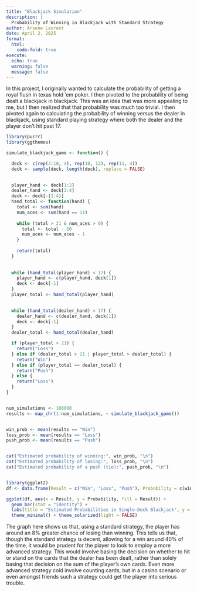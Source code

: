 ```yaml
---
title: "Blackjack Simulation"
description: |
  Probability of Winning in Blackjack with Standard Strategy
author: Arsene Laurent
date: April 2, 2025
format: 
  html:
    code-fold: true
execute:
  echo: true
  warning: false
  message: false
---
```


In this project, I originally wanted to calculate the probability of getting a royal flush in texas hold 'em poker. I then pivoted to the probability of being dealt a blackjack in blackjack. This was an idea that was more appealing to me, but I then realized that that probability was much too trivial. I then pivoted again to calculating the probability of winning versus the dealer in blackjack, using standard playing strategy where both the dealer and the player don't hit past 17.

```r
library(purrr)
library(ggthemes)

simulate_blackjack_game <- function() {

  deck <- c(rep(2:10, 4), rep(10, 12), rep(11, 4)) 
  deck <- sample(deck, length(deck), replace = FALSE)
  

  player_hand <- deck[1:2]
  dealer_hand <- deck[3:4]
  deck <- deck[-(1:4)] 
  hand_total <- function(hand) {
    total <- sum(hand)
    num_aces <- sum(hand == 11)
  
    while (total > 21 & num_aces > 0) {
      total <- total - 10
      num_aces <- num_aces - 1
    }
    
    return(total)
  }
  
 
  while (hand_total(player_hand) < 17) {
    player_hand <- c(player_hand, deck[1])  
    deck <- deck[-1] 
  }
  player_total <- hand_total(player_hand)
  

  while (hand_total(dealer_hand) < 17) {
    dealer_hand <- c(dealer_hand, deck[1]) 
    deck <- deck[-1] 
  }
  dealer_total <- hand_total(dealer_hand)

  if (player_total > 21) {
    return("Loss") 
  } else if (dealer_total > 21 | player_total > dealer_total) {
    return("Win") 
  } else if (player_total == dealer_total) {
    return("Push") 
  } else {
    return("Loss") 
  }
}


num_simulations <- 100000
results <- map_chr(1:num_simulations, ~ simulate_blackjack_game())


win_prob <- mean(results == "Win")
loss_prob <- mean(results == "Loss")
push_prob <- mean(results == "Push")


cat("Estimated probability of winning:", win_prob, "\n")
cat("Estimated probability of losing:", loss_prob, "\n")
cat("Estimated probability of a push (tie):", push_prob, "\n")


library(ggplot2)
df <- data.frame(Result = c("Win", "Loss", "Push"), Probability = c(win_prob, loss_prob, push_prob))

ggplot(df, aes(x = Result, y = Probability, fill = Result)) +
  geom_bar(stat = "identity") +
  labs(title = "Estimated Probabilities in Single-Deck Blackjack", y = "Probability", x = "Game Outcome") +
  theme_minimal() + theme_solarized(light = FALSE)
```

The graph here shows us that, using a standard strategy, the player has around an 8% greater chance of losing than winning. This tells us that, though the standard strategy is decent, allowing for a win around 40% of the time, it would be prudent for the player to look to employ a more advanced strategy. This would involve basing the decision on whether to hit or stand on the cards that the dealer has been dealt, rather than solely basing that decision on the sum of the player's own cards. Even more advanced strategy cold involve counting cards, but in a casino scenario or even amongst friends such a strategy could get the player into serious trouble.
